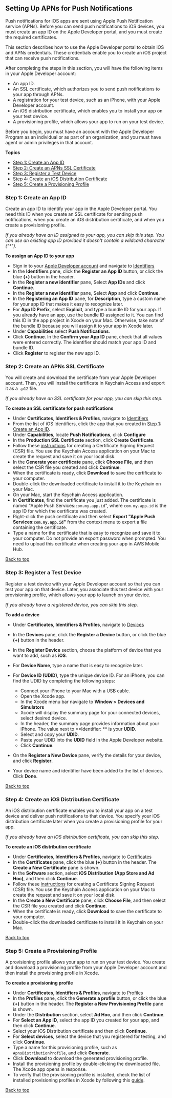 ## Setting Up APNs for Push Notifications

Push notifications for iOS apps are sent using Apple Push Notification service (APNs). Before you can send push notifications to iOS devices, you must create an app ID on the Apple Developer portal, and you must create the required certificates.

This section describes how to use the Apple Developer portal to obtain iOS and APNs credentials. These credentials enable you to create an iOS project that can receive push notifications.

After completing the steps in this section, you will have the following items in your Apple Developer account:

- An app ID.
- An SSL certificate, which authorizes you to send push notifications to your app through APNs.
- A registration for your test device, such as an iPhone, with your Apple Developer account.
- An iOS distribution certificate, which enables you to install your app on your test device.
- A provisioning profile, which allows your app to run on your test device.

Before you begin, you must have an account with the Apple Developer Program as an individual or as part of an organization, and you must have agent or admin privileges in that account.

**Topics**

- [Step 1: Create an App ID](#step-1-create-an-app-id)
- [Step 2: Create an APNs SSL Certificate](#step-2-create-an-apns-ssl-certificate)
- [Step 3: Register a Test Device](#step-3-register-a-test-device)
- [Step 4: Create an iOS Distribution Certificate](#step-4-create-an-ios-distribution-certificate)
- [Step 5: Create a Provisioning Profile](#step-5-create-a-provisioning-profile)

### Step 1: Create an App ID

Create an app ID to identify your app in the Apple Developer portal. You need this ID when you create an SSL certificate for sending push notifications, when you create an iOS distribution certificate, and when you create a provisioning profile.

_If you already have an ID assigned to your app, you can skip this step. You can use an existing app ID provided it doesn't contain a wildcard character ("\*")._

**To assign an App ID to your app**

- Sign in to your [Apple Developer account](https://developer.apple.com/membercenter/index.action) and navigate to [Identifiers](https://developer.apple.com/account/resources/identifiers/list) 
- In the **Identifiers** pane, click the **Register an App ID** button, or click the blue **(+)** button in the header.
- In the **Register a new identifier** pane, Select **App IDs** and click **Continue**.
- In the **Register a new identifier** pane, Select **App** and click **Continue**.
- In the **Registering an App ID** pane, for **Description**, type a custom name for your app ID that makes it easy to recognize later.
- For **App ID Prefix**, select **Explicit**, and type a bundle ID for your app. If you already have an app, use the bundle ID assigned to it. You can find this ID in the app project in Xcode on your Mac. Otherwise, take note of the bundle ID because you will assign it to your app in Xcode later.
- Under **Capabilities** select **Push Notifications**.
- Click **Continue**. In the **Confirm your App ID** pane, check that all values were entered correctly. The identifier should match your app ID and bundle ID.
- Click **Register** to register the new app ID.

### Step 2: Create an APNs SSL Certificate

You will create and download the certificate from your Apple Developer account. Then, you will install the certificate in Keychain Access and export it as a `.p12` file.

_If you already have an SSL certificate for your app, you can skip this step._

**To create an SSL certificate for push notifications**

- Under **Certificates, Identifiers & Profiles**, navigate to [Identifiers](https://developer.apple.com/account/resources/identifiers/list) 
- From the list of iOS Identifiers, click the app that you created in [Step 1: Create an App ID](#step-1-create-an-app-id).
- Under **Capabilities**, locate **Push Notifications**, click **Configure** 
- In the **Production SSL Certificate** section, click **Create Certificate**.
- Follow these [instructions](https://developer.apple.com/help/account/create-certificates/create-a-certificate-signing-request) for creating a Certificate Signing Request (CSR) file. You use the Keychain Access application on your Mac to create the request and save it on your local disk.
- In the **Generate your certificate** pane, click **Choose File**, and then select the CSR file you created and click **Continue**. 
- When the certificate is ready, click **Download** to save the certificate to your computer.
- Double-click the downloaded certificate to install it to the Keychain on your Mac.
- On your Mac, start the Keychain Access application.
- In **Certificates**, find the certificate you just added. The certificate is named "Apple Push Services:`com.my.app.id`", where `com.my.app.id` is the app ID for which the certificate was created.
- Right-click the push certificate and then select **Export "Apple Push Services:`com.my.app.id`"** from the context menu to export a file containing the certificate.
- Type a name for the certificate that is easy to recognize and save it to your computer. Do not provide an export password when prompted. You need to upload this certificate when creating your app in AWS Mobile Hub.

[Back to top](#setting-up-apns-for-push-notifications)

### Step 3: Register a Test Device

Register a test device with your Apple Developer account so that you can test your app on that device. Later, you associate this test device with your provisioning profile, which allows your app to launch on your device.

_If you already have a registered device, you can skip this step._

**To add a device**

- Under **Certificates, Identifiers & Profiles**, navigate to [Devices](https://developer.apple.com/account/resources/devices/list) 
- In the **Devices** pane, click the **Register a Device** button, or click the blue **(+)** button in the header.
- In the **Register Device** section, choose the platform of device that you want to add, such as **iOS**.
- For **Device Name**, type a name that is easy to recognize later.
- For **Device ID (UDID)**, type the unique device ID. For an iPhone, you can find the UDID by completing the following steps:

  - Connect your iPhone to your Mac with a USB cable.
  - Open the Xcode app.
  - In the Xcode menu bar navigate to **Window > Devices and Simulators**
  - Xcode will display the summary page for your connected devices, select desired device.
  - In the header, the summary page provides information about your iPhone. The value next to **Identifier: ** is your **UDID**.
  - Select and copy your **UDID**.
  - Paste your UDID into the **UDID** field in the Apple Developer website.
  - Click **Continue**.

- On the **Register a New Device** pane, verify the details for your device, and click **Register**. 
- Your device name and identifier have been added to the list of devices. Click **Done**. 

[Back to top](#setting-up-apns-for-push-notifications)

### Step 4: Create an iOS Distribution Certificate

An iOS distribution certificate enables you to install your app on a test device and deliver push notifications to that device. You specify your iOS distribution certificate later when you create a provisioning profile for your app.

_If you already have an iOS distribution certificate, you can skip this step._

**To create an iOS distribution certificate**

- Under **Certificates, Identifiers & Profiles**, navigate to [Certificates](https://developer.apple.com/account/resources/certificates/list)  
- In the **Certificates** pane, click the blue **(+)** button in the header. The **Create a New Certificate** pane is shown.
- In the **Software** section, select **iOS Distribution (App Store and Ad Hoc)**, and then click **Continue**.
- Follow these [instructions](https://developer.apple.com/help/account/create-certificates/create-a-certificate-signing-request) for creating a Certificate Signing Request (CSR) file. You use the Keychain Access application on your Mac to create the request and save it on your local disk.
- In the **Create a New Certificate** pane, click **Choose File**, and then select the CSR file you created and click **Continue**. 
- When the certificate is ready, click **Download** to save the certificate to your computer.
- Double-click the downloaded certificate to install it in Keychain on your Mac.

[Back to top](#setting-up-apns-for-push-notifications)

### Step 5: Create a Provisioning Profile

A provisioning profile allows your app to run on your test device. You create and download a provisioning profile from your Apple Developer account and then install the provisioning profile in Xcode.

**To create a provisioning profile**

- Under **Certificates, Identifiers & Profiles**, navigate to [Profiles](https://developer.apple.com/account/resources/profiles/list)  
- In the **Profiles** pane, click the **Generate a profile** button, or click the blue **(+)** button in the header. The **Register a New Provisioning Profile** pane is shown.
- Under the **Distribution** section, select **Ad Hoc**, and then click **Continue**.
- For **Select an App ID**, select the app ID you created for your app, and then click **Continue**.
- Select your iOS Distribution certificate and then click **Continue**.
- For **Select devices**, select the device that you registered for testing, and click **Continue**.
- Type a name for this provisioning profile, such as `ApnsDistributionProfile`, and click **Generate**.
- Click **Download** to download the generated provisioning profile.
- Install the provisioning profile by double-clicking the downloaded file. The Xcode app opens in response.
- To verify that the provisioning profile is installed, check the list of installed provisioning profiles in Xcode by following this [guide](https://help.apple.com/xcode/mac/current/#/devaafd622d2).

[Back to top](#setting-up-apns-for-push-notifications)
